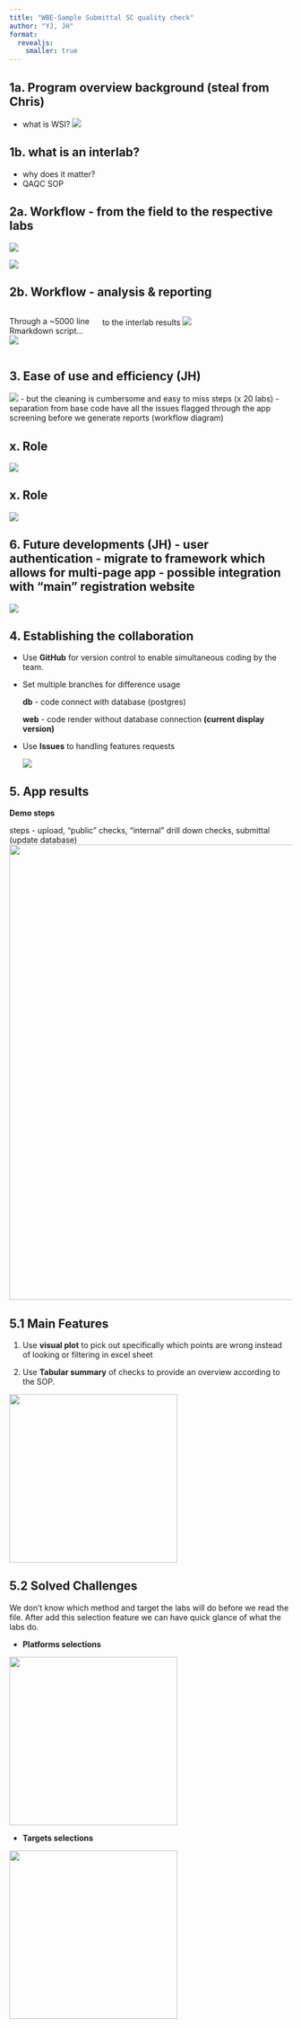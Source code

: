 ---
title: "WBE-Sample Submittal SC quality check"
author: "YJ, JH"
format: 
  revealjs:
    smaller: true
---

## 1a. Program overview background (steal from Chris)

-   what is WSI?
![](img/WSI.png)

## 1b. what is an interlab?
-   why does it matter?
-   QAQC SOP

## 2a. Workflow - from the field to the respective labs

![](img/SampleApparatus.png)

![](img/LabExcelInput.png)

## 2b. Workflow - analysis & reporting
:::: {.columns}

::: {.column width="30%"}
Through a ~5000 line Rmarkdown script...
![](img/code_structure_existing.png)
:::

::: {.column width="70%"}
to the interlab results
![](img/output_report.png)
:::

::::




## 3. Ease of use and efficiency (JH)

![](img/workflow_existing.png) 
-   but the cleaning is cumbersome and easy to miss steps (x 20 labs)
-   separation from base code have all the issues flagged through the app screening before we generate reports (workflow diagram)

## x. Role
![](img/exam_analogy.png) 

## x. Role
![](img/role_analogy.png) 


## 6. Future developments (JH) - user authentication - migrate to framework which allows for multi-page app - possible integration with "main" registration website

![](img/present_future_workflow.png) 

## 4. Establishing the collaboration 

-   Use **GitHub** for version control to enable simultaneous coding by the team.

-   Set multiple branches for difference usage

    **db** - code connect with database (postgres)

    **web** - code render without database connection **(current display version)**

-   Use **Issues** to handling features requests

    ![](img/feature.png)

## 5. App results

**Demo steps**

steps - upload, "public" checks, "internal" drill down checks, submittal (update database)![](img/steps.gif){width="811"}

## 5.1 Main Features

1.  Use **visual plot** to pick out specifically which points are wrong instead of looking or filtering in excel sheet

2.  Use **Tabular summary** of checks to provide an overview according to the SOP.

![](img/plot.png){width="300"}

## 5.2 Solved Challenges

We don't know which method and target the labs will do before we read the file. After add this selection feature we can have quick glance of what the labs do.

-   **Platforms selections**

![](img/method.png){fig-align="left" width="300"}

-   **Targets selections**

![](img/target.png){fig-align="left" width="300"}


